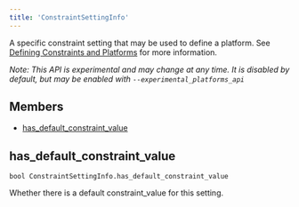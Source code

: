 ```yaml
---
title: 'ConstraintSettingInfo'
---
```




A specific constraint setting that may be used to define a platform. See [Defining Constraints and Platforms](/docs/platforms#constraints-platforms) for more information.

_Note: This API is experimental and may change at any time. It is disabled by default, but may be enabled with `--experimental_platforms_api`_

## Members

- [has\_default\_constraint\_value](#has_default_constraint_value)

## has\_default\_constraint\_value

```
bool ConstraintSettingInfo.has_default_constraint_value
```

 Whether there is a default constraint\_value for this setting.
